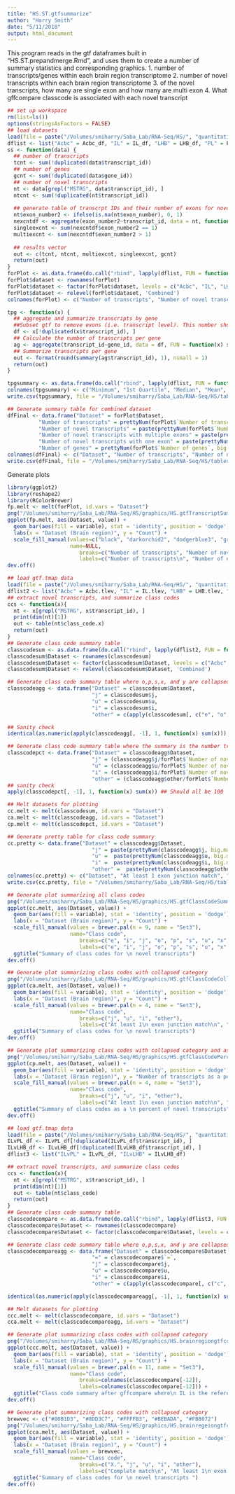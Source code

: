 ```yaml
---
title: "HS.ST.gtfsummarize"
author: "Harry Smith"
date: "5/11/2018"
output: html_document
---
```


This program reads in the gtf dataframes built in "HS.ST.prepandmerge.Rmd", and uses them to create a number of summary statistics and corresponding graphics.
1. number of transcripts/genes within each brain region transcriptome
2. number of novel transcripts within each brain region transcriptome
3. of the novel transcripts, how many are single exon and how many are multi exon
4. What gffcompare classcode is associated with each novel transcript

```r
## set up workspace
rm(list=ls())
options(stringsAsFactors = FALSE)
## load datasets
load(file = paste("/Volumes/smiharry/Saba_Lab/RNA-Seq/HS/", "quantitation/", "HS.gtfdataframes.RData", sep = ""))
dflist <- list("Acbc" = Acbc_df, "IL" = IL_df, "LHB" = LHB_df, "PL" = PL_df, "VoLo" = VoLo_df, "Combined" = FULL_df)
ss <- function(data) {
  ## number of transcripts
  tcnt <- sum(!duplicated(data$transcript_id))
  ## number of genes
  gcnt <- sum(!duplicated(data$gene_id))
  ## number of novel transcripts
  nt <- data[grepl("MSTRG", data$transcript_id), ]
  ntcnt <- sum(!duplicated(nt$transcript_id))
  
  ## generate table of transcrpt IDs and their number of exons for novel transcript dataset
  nt$exon_number2 <- ifelse(is.na(nt$exon_number), 0, 1)
  nexcntdf <- aggregate(exon_number2~transcript_id, data = nt, function(x) sum(x))
  singleexcnt <- sum(nexcntdf$exon_number2 == 1)
  multiexcnt <- sum(nexcntdf$exon_number2 > 1)
  
  ## results vector
  out <- c(tcnt, ntcnt, multiexcnt, singleexcnt, gcnt)
  return(out)
}
forPlot <- as.data.frame(do.call("rbind", lapply(dflist, FUN = function(x) ss(x))))
forPlot$dataset <- rownames(forPlot)
forPlot$dataset <- factor(forPlot$dataset, levels = c("Acbc", "IL", "LHB",  "PL", "VoLo", "Combined"))
forPlot$dataset <- relevel(forPlot$dataset, 'Combined')
colnames(forPlot) <- c("Number of transcripts", "Number of novel transcripts", "Number of novel transcripts with multiple exons", "Number of novel transcripts with one exon", "Number of genes", "Dataset")

tpg <- function(x) {
  ## aggregate and summarize transcripts by gene
  ##Subset gtf to remove exons (i.e. transcript level). This number should match the totals in the forPlot table
  df <- x[!duplicated(x$transcript_id), ]
  ## Calculate the number of transcripts per gene
  ag <- aggregate(transcript_id~gene_id, data = df, FUN = function(x) sum(grepl(paste("^MSTRG", "ENSRNOT", sep = "|"), x)))
  ## Summarize transcripts per gene
  out <- format(round(summary(ag$transcript_id), 1), nsmall = 1)
  return(out)
}

tpgsummary <- as.data.frame(do.call("rbind", lapply(dflist, FUN = function(x) tpg(x))))
colnames(tpgsummary) <- c("Minimum", "1st Quartile", "Median", "Mean", "3rd Quartile", "Maximum")
write.csv(tpgsummary, file = "/Volumes/smiharry/Saba_Lab/RNA-Seq/HS/tables/HS.transcrptpergeneSummary.csv", row.names = T, quote = F)

## Generate summary table for combined dataset
dfFinal <- data.frame("Dataset" = forPlot$Dataset,
          "Number of transcripts" = prettyNum(forPlot$`Number of transcripts`, big.mark = ","),
          "Number of novel transcripts" = paste(prettyNum(forPlot$`Number of novel transcripts`, big.mark = ","), " ", "(", as.character(round((forPlot$`Number of novel transcripts`/forPlot$`Number of transcripts`)*100), 1), "%", ")", sep = ""),
          "Number of novel transcripts with multiple exons" = paste(prettyNum(forPlot$`Number of novel transcripts with multiple exons`, big.mark = ","), " ", "(", as.character(round((forPlot$`Number of novel transcripts with multiple exons`/forPlot$`Number of novel transcripts`)*100), 1), "%", ")", sep = ""),
          "Number of novel transcripts with one exon" = paste(prettyNum(forPlot$`Number of novel transcripts with one exon`, big.mark = ","), " ", "(", as.character(round((forPlot$`Number of novel transcripts with one exon`/forPlot$`Number of novel transcripts`)*100), 1), "%", ")", sep = ""), 
          "Number of genes" = prettyNum(forPlot$`Number of genes`, big.mark = ","))
colnames(dfFinal) <- c("Dataset", "Number of transcripts", "Number of novel transcripts", "Number of novel transcripts with multiple exons", "Number of novel transcripts with one exon", "Number of genes")
write.csv(dfFinal, file = "/Volumes/smiharry/Saba_Lab/RNA-Seq/HS/tables/HS.transcriptContentSummary.csv", row.names = F, quote = T)

```

Generate plots

```r
library(ggplot2)
library(reshape2)
library(RColorBrewer)
fp.melt <- melt(forPlot, id.vars = "Dataset")
png("/Volumes/smiharry/Saba_Lab/RNA-Seq/HS/graphics/HS.gtfTranscriptSummary.png", height = 6, width = 8, res = 480, units = "in")
ggplot(fp.melt, aes(Dataset, value)) +   
  geom_bar(aes(fill = variable), stat = 'identity', position = 'dodge') +
  labs(x = "Dataset (Brain region)", y = "Count") +
  scale_fill_manual(values=c("black", "darkorchid2", "dodgerblue3", "green4", "darkgoldenrod2"), 
                    name=NULL,
                       breaks=c("Number of transcripts", "Number of novel transcripts", "Number of novel transcripts with multiple exons", "Number of novel transcripts with one exon", "Number of genes"),
                       labels=c("Number of transcripts\n", "Number of novel transcripts\n", "Number of novel transcripts \nwith multiple exons\n", "Number of novel transcripts \nwith one exon\n", "Number of genes\n")) + ggtitle("Summary of transcript content \n by brain region")
dev.off()
```



```r
## load gtf.tmap data
load(file = paste("/Volumes/smiharry/Saba_Lab/RNA-Seq/HS/", "quantitation/", "HS.gtf.tmap.merge.RData", sep = ""))
dflist2 <- list("Acbc" = Acbc.tlev, "IL" = IL.tlev, "LHB" = LHB.tlev, "PL" = PL.tlev, "VoLo" = VoLo.tlev, "Combined" = FULL.tlev)
## extract novel transcripts, and summarize class codes
ccs <- function(x){
  nt <- x[grepl("MSTRG", x$transcript_id), ]
  print(dim(nt)[1])
  out <- table(nt$class_code.x)
  return(out)
}
## Generate class code summary table
classcodesum <- as.data.frame(do.call("rbind", lapply(dflist2, FUN = function(x) ccs(x))))
classcodesum$Dataset <- rownames(classcodesum)
classcodesum$Dataset <- factor(classcodesum$Dataset, levels = c("Acbc", "IL", "LHB",  "PL", "VoLo", "Combined"))
classcodesum$Dataset <- relevel(classcodesum$Dataset, 'Combined')

## Generate class code summary table where o,p,s,x, and y are collapsed into one category
classcodeagg <- data.frame("Dataset" = classcodesum$Dataset, 
                           "j" = classcodesum$j, 
                           "u" = classcodesum$u, 
                           "i" = classcodesum$i, 
                           "other" = c(apply(classcodesum[, c("e", "o", "p", "s", "x", "y")], 1, FUN = function(x) sum(x))))

## Sanity check
identical(as.numeric(apply(classcodeagg[, -1], 1, function(x) sum(x))), as.numeric(forPlot$`Number of novel transcripts`))

## Generate class code summary table where the summary is the number transcripts in each class code as a percent of total novel transcripts
classcodepct <- data.frame("Dataset" = classcodeagg$Dataset, 
                           "j" = (classcodeagg$j/forPlot$`Number of novel transcripts`)*100, 
                           "u" = (classcodeagg$u/forPlot$`Number of novel transcripts`)*100, 
                           "i" = (classcodeagg$i/forPlot$`Number of novel transcripts`)*100, 
                           "other" = (classcodeagg$other/forPlot$`Number of novel transcripts`)*100)
## sanity check 
apply(classcodepct[, -1], 1, function(x) sum(x)) ## Should all be 100

## Melt datasets for plotting
cc.melt <- melt(classcodesum, id.vars = "Dataset")
ca.melt <- melt(classcodeagg, id.vars = "Dataset")
cp.melt <- melt(classcodepct, id.vars = "Dataset")

## Generate pretty table for class code summary
cc.pretty <- data.frame("Dataset" = classcodeagg$Dataset, 
                           "j" = paste(prettyNum(classcodeagg$j, big.mark = ","), " ", "(", as.character(round((classcodeagg$j/forPlot$`Number of novel transcripts`)*100)), "%)", sep = ""), 
                           "u" =  paste(prettyNum(classcodeagg$u, big.mark = ","), " ", "(", as.character(round((classcodeagg$u/forPlot$`Number of novel transcripts`)*100)), "%)", sep = ""), 
                           "i" =  paste(prettyNum(classcodeagg$i, big.mark = ","), " ", "(", as.character(round((classcodeagg$i/forPlot$`Number of novel transcripts`)*100)), "%)", sep = ""), 
                           "other" =  paste(prettyNum(classcodeagg$other, big.mark = ","), " ", "(", as.character(round((classcodeagg$other/forPlot$`Number of novel transcripts`)*100)), "%)", sep = ""))
colnames(cc.pretty) <- c("Dataset", "At least 1 exon junction match", "Intergenic", "Intronic", "Ambiguous overlap")
write.csv(cc.pretty, file = "/Volumes/smiharry/Saba_Lab/RNA-Seq/HS/tables/HS.classcodeSummary.csv", row.names = F, quote = T)

## Generate plot summarizing all class codes
png("/Volumes/smiharry/Saba_Lab/RNA-Seq/HS/graphics/HS.gtfClassCodeSummary.png", height = 6, width = 8, res = 480, units = "in")
ggplot(cc.melt, aes(Dataset, value)) +   
  geom_bar(aes(fill = variable), stat = 'identity', position = 'dodge') +
  labs(x = "Dataset (Brain region)", y = "Count") +
  scale_fill_manual(values = brewer.pal(n = 9, name = "Set3"),
                    name="Class code",
                       breaks=c("e", "i", "j", "o", "p", "s", "u", "x", "y"),
                       labels=c("e", "i", "j", "o", "p", "s", "u", "x", "y")) + 
  ggtitle("Summary of class codes for \n novel transcripts") 
dev.off()

## Generate plot summarizing class codes with collapsed category
png("/Volumes/smiharry/Saba_Lab/RNA-Seq/HS/graphics/HS.gtfClassCodeCollapsedSummary.png", height = 6, width = 8, res = 480, units = "in")
ggplot(ca.melt, aes(Dataset, value)) +   
  geom_bar(aes(fill = variable), stat = 'identity', position = 'dodge') +
  labs(x = "Dataset (Brain region)", y = "Count") +
  scale_fill_manual(values = brewer.pal(n = 4, name = "Set3"),
                    name="Class code",
                       breaks=c("j", "u", "i", "other"),
                       labels=c("At least 1\n exon junction match\n", "Intergenic\n", "Intronic\n", "Ambiguous overlap\n")) + 
  ggtitle("Summary of class codes for \n novel transcripts") 
dev.off()

## Generate plot summarizing class codes with collapsed category and as a percent
png("/Volumes/smiharry/Saba_Lab/RNA-Seq/HS/graphics/HS.gtfClassCodePercentSummary.png", height = 6, width = 8, res = 480, units = "in")
ggplot(cp.melt, aes(Dataset, value)) +   
  geom_bar(aes(fill = variable), stat = 'identity', position = 'dodge') +
  labs(x = "Dataset (Brain region)", y = "Number of transcripts as a percent of \n total novel transcripts") +
  scale_fill_manual(values = brewer.pal(n = 4, name = "Set3"),
                    name="Class code",
                       breaks=c("j", "u", "i", "other"),
                       labels=c("At least 1\n exon junction match\n", "Intergenic\n", "Intronic\n", "Ambiguous overlap\n")) + 
  ggtitle("Summary of class codes as a \n percent of novel transcripts") 
dev.off()
```


```r
## load gtf.tmap data
load(file = paste("/Volumes/smiharry/Saba_Lab/RNA-Seq/HS/", "quantitation/", "HS.brainregiongtfcomparison.RData", sep = ""))
ILvPL_df <- ILvPL_df[!duplicated(ILvPL_df$transcript_id), ]
ILvLHB_df <- ILvLHB_df[!duplicated(ILvLHB_df$transcript_id), ]
dflist3 <- list("ILvPL" = ILvPL_df, "ILvLHB" = ILvLHB_df)

## extract novel transcripts, and summarize class codes
ccs <- function(x){
  nt <- x[grepl("MSTRG", x$transcript_id), ]
  print(dim(nt)[1])
  out <- table(nt$class_code)
  return(out)
}
## Generate class code summary table
classcodecompare <- as.data.frame(do.call("rbind", lapply(dflist3, FUN = function(x) ccs(x))))
classcodecompare$Dataset <- rownames(classcodecompare)
classcodecompare$Dataset <- factor(classcodecompare$Dataset, levels = c("ILvPL", "ILvLHB"))

## Generate class code summary table where o,p,s,x, and y are collapsed into one category
classcodecompareagg <- data.frame("Dataset" = classcodecompare$Dataset,
                           "=" = classcodecompare$`=`, 
                           "j" = classcodecompare$j, 
                           "u" = classcodecompare$u, 
                           "i" = classcodecompare$i, 
                           "other" = c(apply(classcodecompare[, c("c", "e", "o", "p", "s", "x", "y")], 1, FUN = function(x) sum(x))))

identical(as.numeric(apply(classcodecompareagg[, -1], 1, function(x) sum(x))), as.numeric(c(dim(ILvPL_df)[1], dim(ILvLHB_df)[1])))

## Melt datasets for plotting
ccc.melt <- melt(classcodecompare, id.vars = "Dataset")
cca.melt <- melt(classcodecompareagg, id.vars = "Dataset")

## Generate plot summarizing class codes with collapsed category
png("/Volumes/smiharry/Saba_Lab/RNA-Seq/HS/graphics/HS.brainregiongtfcompare.png", height = 6, width = 8, res = 480, units = "in")
ggplot(ccc.melt, aes(Dataset, value)) +   
  geom_bar(aes(fill = variable), stat = 'identity', position = 'dodge') +
  labs(x = "Dataset (Brain region)", y = "Count") +
  scale_fill_manual(values = brewer.pal(n = 11, name = "Set3"),
                    name="Class code",
                       breaks=colnames(classcodecompare[-12]),
                       labels=colnames(classcodecompare[-12])) + 
  ggtitle("Class code summary after gffcompare where\n IL is the reference group") 
dev.off()

## Generate plot summarizing class codes with collapsed category
brewvec <- c("#80B1D3", "#8DD3C7", "#FFFFB3", "#BEBADA", "#FB8072")
png("/Volumes/smiharry/Saba_Lab/RNA-Seq/HS/graphics/HS.brainregeiongtfcompareCollapsed.png", height = 6, width = 8, res = 480, units = "in")
ggplot(cca.melt, aes(Dataset, value)) +   
  geom_bar(aes(fill = variable), stat = 'identity', position = 'dodge') +
  labs(x = "Dataset (Brain region)", y = "Count") +
  scale_fill_manual(values = brewvec,
                    name="Class code",
                       breaks=c("X.", "j", "u", "i", "other"),
                       labels=c("Complete match\n", "At least 1\n exon junction match\n", "Intergenic\n", "Intronic\n", "Ambiguous overlap\n")) + 
  ggtitle("Summary of class codes for \n novel transcripts ") 
dev.off()
```